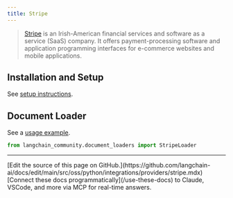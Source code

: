 ```yaml
---
title: Stripe
---
```


>[Stripe](https://stripe.com/en-ca) is an Irish-American financial services and software as a service (SaaS) company. It offers payment-processing software and application programming interfaces for e-commerce websites and mobile applications.


## Installation and Setup

See [setup instructions](/oss/python/integrations/document_loaders/stripe).

## Document Loader

See a [usage example](/oss/python/integrations/document_loaders/stripe).

```python
from langchain_community.document_loaders import StripeLoader
```

---

<Callout icon="pen-to-square" iconType="regular">
    [Edit the source of this page on GitHub.](https://github.com/langchain-ai/docs/edit/main/src/oss/python/integrations/providers/stripe.mdx)
</Callout>
<Tip icon="terminal" iconType="regular">
    [Connect these docs programmatically](/use-these-docs) to Claude, VSCode, and more via MCP for    real-time answers.
</Tip>

